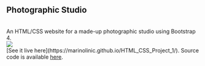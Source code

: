 ## Photographic Studio
<br/>
An HTML/CSS website for a made-up photographic studio using Bootstrap 4.
<br/>
<img src="https://i.imgur.com/9Tt4BVT.png" />
<br/>
[See it live here](https://marinolinic.github.io/HTML_CSS_Project_1/).
Source code is available <a href="https://github.com/MarinoLinic/HTML_CSS_Project_1">here</a>.